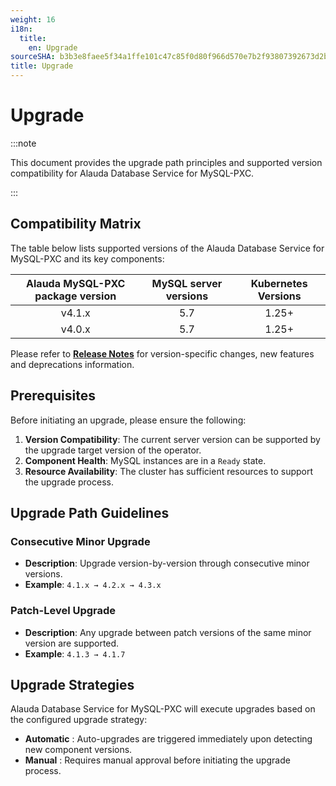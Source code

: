 ```yaml
---
weight: 16
i18n:
  title:
    en: Upgrade
sourceSHA: b3b3e8faee5f34a1ffe101c47c85f0d80f966d570e7b2f93807392673d2b1db7
title: Upgrade
---
```


# Upgrade

:::note

This document provides the upgrade path principles and supported version compatibility for Alauda Database Service for MySQL-PXC.

:::

## Compatibility Matrix

The table below lists supported versions of the Alauda Database Service for MySQL-PXC and its key components:

| Alauda MySQL-PXC package version | MySQL server versions | Kubernetes Versions |
|:--------------------:|:------------------------------:|:-------------------:|
| v4.1.x               | 5.7                       | 1.25+               |
| v4.0.x               | 5.7                       | 1.25+               |

Please refer to **[Release Notes](./release_notes.mdx)** for version-specific changes, new features and deprecations information.

## Prerequisites

Before initiating an upgrade, please ensure the following:

1. **Version Compatibility**: The current server version can be supported by the upgrade target version of the operator.
2. **Component Health**: MySQL instances are in a `Ready` state.
3. **Resource Availability**: The cluster has sufficient resources to support the upgrade process.

## Upgrade Path Guidelines

### Consecutive Minor Upgrade
- **Description**: Upgrade version-by-version through consecutive minor versions.
- **Example**: `4.1.x → 4.2.x → 4.3.x`

### Patch-Level Upgrade
- **Description**: Any upgrade between patch versions of the same minor version are supported.
- **Example**: `4.1.3 → 4.1.7`

## Upgrade Strategies

Alauda Database Service for MySQL-PXC will execute upgrades based on the configured upgrade strategy:
- **Automatic** : Auto-upgrades are triggered immediately upon detecting new component versions.
- **Manual** : Requires manual approval before initiating the upgrade process.

